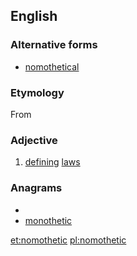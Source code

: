 ==English==

===Alternative forms===
* [[nomothetical]]

===Etymology===
From {{etyl|el}}
{{rfe}}

===Adjective===
{{en-adj}}
# {{rare}} [[define|defining]] [[law]]s

===Anagrams===
* {{alphagram|cehimnoott}}
* [[monothetic#English|monothetic]]

[[et:nomothetic]]
[[pl:nomothetic]]